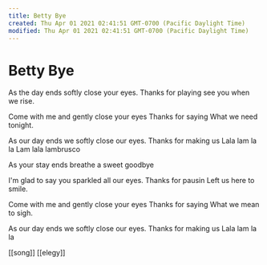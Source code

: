 ```yaml
---
title: Betty Bye
created: Thu Apr 01 2021 02:41:51 GMT-0700 (Pacific Daylight Time)
modified: Thu Apr 01 2021 02:41:51 GMT-0700 (Pacific Daylight Time)
---
```


# Betty Bye

As the day ends
softly close your eyes.
Thanks for playing
see you when we rise.

Come with me and
gently close your eyes
Thanks for saying
What we need tonight.

As our day ends
we softly close our eyes.
Thanks for making us
Lala lam la la
Lam lala lambrusco

As your stay ends
breathe a sweet goodbye

I'm glad to say you
sparkled all our eyes.
Thanks for pausin
Left us here to smile.

Come with me and
gently close your eyes
Thanks for saying
What we mean to sigh.

As our day ends
we softly close our eyes.
Thanks for making us
Lala lam la la

[[song]] [[elegy]]
